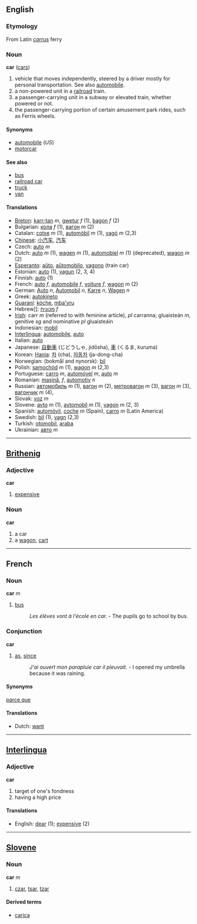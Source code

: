 ==English==
===Etymology===
From Latin ''[[carrus]]'' ferry

===Noun===
'''car''' ([[cars]])

#vehicle that moves independently, steered by a driver mostly for personal transportation.  See also [[automobile]].
#a non-powered unit in a [[railroad]] train.
#a passenger-carrying unit in a subway or elevated train, whether powered or not.
#the passenger-carrying portion of certain amusement park rides, such as Ferris wheels.

====Synonyms====
*[[automobile]] (''US'')
*[[motorcar]]

====See also====
*[[bus]]
*[[railroad car]]
*[[truck]]
*[[van]]

====Translations====
*[[Breton]]: [[karr-tan]] ''m'', [[gwetur]] ''f'' (1), [[bagon]] ''f'' (2)
*Bulgarian: [[кола]] ''f'' (1), [[вагон]] ''m'' (2)
*Catalan: [[cotxe]] ''m'' (1), [[automòbil]] ''m'' (1), [[vagó]] ''m'' (2,3)
*[[Chinese]]: [[小汽车]], [[汽车]]
*Czech: [[auto]] ''m''
*Dutch: [[auto]] ''m'' (1), [[wagen]] ''m'' (1), [[automobiel]] ''m'' (1) (deprecated), [[wagon]] ''m'' (2)
*[[Esperanto]]: [[aŭto]], [[aŭtomobilo]], [[vagono]] (train car)
*Estonian: [[auto]] (1), [[vagun]] (2, 3, 4)
*Finnish: [[auto]] (1)
*French: [[auto]] ''f'', [[automobile]] ''f'', [[voiture]] ''f'', [[wagon]] ''m'' (2)
*German: [[Auto]] ''n'', [[Automobil]] ''n'', [[Karre]] ''n'', [[Wagen]] ''n''
*Greek: [[autokineto]]
*[[Guaraní]]: [[kóche]], [[mba'yru]]
*Hebrew]]: [[מכונית]] ''f''
*[[Irish]]: carr ''m'' (referred to with feminine article), ''pl'' carranna; gluaisteán ''m'', genitive ''sg'' and nominative ''pl'' gluaisteáin
*Indonesian: [[mobil]]
*[[Interlingua]]: [[automobile]], [[auto]]
*Italian: [[auto]]
*Japanese: [[自動車]] (じどうしゃ, jidōsha), [[車]] (くるま, kuruma)
*Korean: [[Hanja]]: [[차]] (cha), [[자동차]] (ja-dong-cha)
*Norwegian: (bokmål and nynorsk): [[bil]]
*Polish: [[samochód]] ''m'' (1), [[wagon]] ''m'' (2,3)
*Portuguese: [[carro]] ''m'', [[automóvel]] ''m'', [[auto]] ''m''
*Romanian: [[maşină]], ''f'', [[automotiv]] ''n''
*Russian: [[автомобиль]] ''m'' (1), [[вагон]] ''m'' (2), [[метровагон]] ''m'' (3), [[вагон]] ''m'' (3), [[вагончик]] ''m'' (4), 
*Slovak: [[voz]] ''m''
*Slovene: [[avto]] ''m'' (1), [[avtomobil]] ''m'' (1), [[vagon]] ''m'' (2, 3)
*Spanish: [[automóvil]], [[coche]] ''m'' (Spain), [[carro]] ''m'' (Latin America)
*Swedish: [[bil]] (1), [[vagn]] (2,3)
*Turkish: [[otomobil]], [[araba]]
*Ukrainian: [[авто]] ''m''

----

==[[Brithenig]]==
===Adjective===
'''car'''

#[[expensive]]
===Noun===
'''car'''

#a car
#a [[wagon]], [[cart]]

----

==French==
===Noun===
'''car''' ''m''

# [[bus]]
#: ''Les élèves vont à l'école en car.'' - The pupils go to school by bus.

===Conjunction===
'''car'''

# [[as]], [[since]]
#: ''J'ai ouvert mon parapluie car il pleuvait.'' - I opened my umbrella because it was raining.

====Synonyms====
[[parce que]] <!-- This is not a perfect synonym, a usage note by a native speaker would be good-->

====Translations====
*Dutch: [[want]] <!-- This is a distinction not made in English, as far as I know, so this translation exceptionally should be here, I think -->

----

==[[Interlingua]]==
===Adjective===
'''car'''

# target of one's fondness
# having a high price

====Translations====
*English: [[dear]] (1); [[expensive]] (2)

----

==[[Slovene]]==
===Noun===
'''car''' ''m''

# [[czar]], [[tsar]], [[tzar]]

====Derived terms====
*[[carica]]